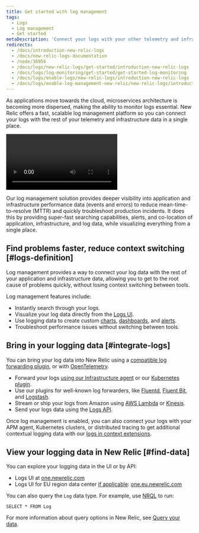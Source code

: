 ```yaml
---
title: Get started with log management
tags:
  - Logs
  - Log management
  - Get started
metaDescription: 'Connect your logs with your other telemetry and infrastructure data with the log management capabilities in New Relic.'
redirects:
  - /docs/introduction-new-relic-logs
  - /docs/new-relic-logs-documentation
  - /node/36956
  - /docs/logs/new-relic-logs/get-started/introduction-new-relic-logs
  - /docs/logs/log-monitoring/get-started/get-started-log-monitoring
  - /docs/logs/enable-logs/new-relic-logs/introduction-new-relic-logs
  - /docs/logs/enable-log-management-new-relic/new-relic-logs/introduction-log-monitoring
---
```


As applications move towards the cloud, microservices architecture is becoming more dispersed, making the ability to monitor logs essential. New Relic offers a fast, scalable log management platform so you can connect your logs with the rest of your telemetry and infrastructure data in a single place.

<Video
  type="wistia"
  id="3j7spmzlhc"
/>

Our log management solution provides deeper visibility into application and infrastructure performance data (events and errors) to reduce mean-time-to-resolve (MTTR) and quickly troubleshoot production incidents. It does this by providing super-fast searching capabilities, alerts, and co-location of application, infrastructure, and log data, while visualizing everything from a single place.

## Find problems faster, reduce context switching [#logs-definition]

Log management provides a way to connect your log data with the rest of your application and infrastructure data, allowing you to get to the root cause of problems quickly, without losing context switching between tools.

Log management features include:

* Instantly search through your logs.
* Visualize your log data directly from the [Logs UI](/docs/logs/new-relic-logs/ui-data/explore-your-data-new-relic-logs-ui).
* Use logging data to create custom [charts](/docs/chart-builder/use-chart-builder/get-started/introduction-chart-builder), [dashboards](/docs/dashboards/new-relic-one-dashboards/get-started/introduction-new-relic-one-dashboards), and [alerts](/docs/alerts/new-relic-alerts/getting-started/introduction-new-relic-alerts).
* Troubleshoot performance issues without switching between tools.

## Bring in your logging data [#integrate-logs]

You can bring your log data into New Relic using a [compatible log forwarding plugin](/docs/enable-new-relic-logs#compatibility-requirements), or with [OpenTelemetry](/docs/integrations/open-source-telemetry-integrations/opentelemetry/opentelemetry-logs).

* Forward your logs [using our Infrastructure agent](/docs/logs/enable-new-relic-logs/1-enable-logs/forward-your-logs-using-new-relic-infrastructure-agent) or our [Kubernetes plugin](/docs/logs/enable-logs/enable-logs/kubernetes-plugin-logs).
* Use our plugins for well-known log forwarders, like [Fluentd](/docs/logs/enable-logs/enable-logs/fluentd-plugin-logs), [Fluent Bit](/docs/logs/enable-logs/enable-logs/fluent-bit-plugin-logs), and [Logstash](/docs/logs/enable-logs/enable-logs/logstash-plugin-logs).
* Stream or ship your logs from Amazon using [AWS Lambda](/docs/logs/enable-new-relic-logs/1-enable-logs/aws-lambda-sending-logs-s3) or [Kinesis](/docs/logs/enable-new-relic-logs/1-enable-logs/stream-logs-new-relic-using-kinesis-data-firehose).
* Send your logs data using the [Logs API](/docs/introduction-new-relic-logs-api).

Once log management is enabled, you can also connect your logs with your APM agent, Kubernetes clusters, or distributed tracing to get additional contextual logging data with our [logs in context extensions](/docs/enable-logs-context-logs).

## View your logging data in New Relic [#find-data]

You can explore your logging data in the UI or by API:

* Logs UI at [one.newrelic.com](https://one.newrelic.com)
* Logs UI for EU region data center [if applicable](/docs/using-new-relic/welcome-new-relic/get-started/our-eu-us-region-data-centers/): [one.eu.newrelic.com](https://one.eu.newrelic.com)

You can also query the `Log` data type. For example, use [NRQL](/docs/query-data/nrql-new-relic-query-language/getting-started/introduction-nrql) to run:

```
SELECT * FROM Log
```

For more information about query options in New Relic, see [Query your data](/docs/using-new-relic/data/understand-data/query-new-relic-data).
